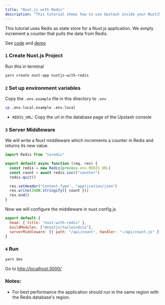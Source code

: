 ```yaml
---
title: "Nuxt.js with Redis"
description: "This tutorial shows how to use Upstash inside your NuxtJS application."
---
```


This tutorial uses Redis as state store for a Nuxt.js application. We simply increment a counter that pulls the data from
Redis.

See [code](https://github.com/upstash/examples/tree/master/nuxt-with-redis)
and [demo](https://nuxt-with-redis.vercel.app)

### `1` Create Nuxt.js Project

Run this in terminal

``` bash
yarn create nuxt-app nuxtjs-with-redis
```

### `2` Set up environment variables

Copy the `.env.example` file in this directory to `.env`

``` bash
cp .env.local.example .env.local
```

- `REDIS_URL`: Copy the url in the database page of the Upstash console



<IORedisNote />

### `3` Server Middleware
We will write a Nuxt middleware which increments a counter in Redis and returns its new value.

``` javascript title="api/count.js"
import Redis from "ioredis"

export default async function (req, res) {
  const redis = new Redis(process.env.REDIS_URL)
  const count = await redis.incr("counter")
  redis.quit()

  res.setHeader("Content-Type", "application/json")
  res.write(JSON.stringify({ count }))
  res.end()
}
```


Now we will configure the middleware in nuxt.config.js
``` javascript {4} title="nuxt.config.js"
export default {
  head: { title: "nuxt-with-redis" },
  buildModules: ["@nuxtjs/tailwindcss"],
  serverMiddleware: [{ path: "/api/count", handler: "~/api/count.js" }]
}
```


### `4` Run

``` bash
yarn dev
```

Go to [http://localhost:3000/](http://localhost:3000)

### Notes:

- For best performance the application should run in the same region with the Redis database's region.
